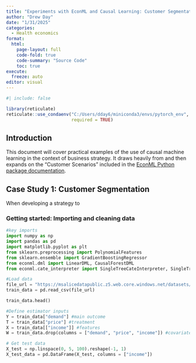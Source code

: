 ```yaml
---
title: "Experiments with EconML and Causal Learning: Customer Segmentation"
author: "Drew Day"
date: "1/31/2025"
categories:
  - Health economics
format: 
  html: 
    page-layout: full
    code-fold: true
    code-summary: "Source Code"
    toc: true
execute:
  freeze: auto
editor: visual
---
```


```r
#| include: false

library(reticulate)
reticulate::use_condaenv("C:/Users/dday6/miniconda3/envs/pytorch_env", 
                         required = TRUE)
```

## Introduction

This document will cover practical examples of the use of causal machine learning in the context of business strategy. It draws heavily from and then expands on the "Customer Scenarios" included in the [EconML Python package documentation](https://github.com/py-why/EconML/tree/main/notebooks/CustomerScenarios).

## Case Study 1: Customer Segmentation

When developing a strategy to 

### Getting started: Importing and cleaning data

```python
#key imports
import numpy as np
import pandas as pd
import matplotlib.pyplot as plt
from sklearn.preprocessing import PolynomialFeatures
from sklearn.ensemble import GradientBoostingRegressor
from econml.dml import LinearDML, CausalForestDML
from econml.cate_interpreter import SingleTreeCateInterpreter, SingleTreePolicyInterpreter

#Load data
file_url = "https://msalicedatapublic.z5.web.core.windows.net/datasets/Pricing/pricing_sample.csv"
train_data = pd.read_csv(file_url)

train_data.head()
```

```python
#Define estimator inputs
Y = train_data["demand"] #main outcome
T = train_data["price"] #treatment
X = train_data[["income"]] #features
W = train_data.drop(columns = ["demand", "price", "income"]) #covariates

# Get test data
X_test = np.linspace(0, 5, 100).reshape(-1, 1)
X_test_data = pd.DataFrame(X_test, columns = ["income"])
```